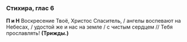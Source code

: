 ### Стихира, глас 6

**П и Н** Воскресение Твоё, Христос Спаситель, / ангелы воспевают на Небесах, / удостой же и нас на земле / с чистым сердцем // Тебя прославлять! **(Трижды.)**
